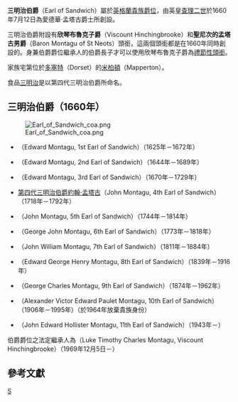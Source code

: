 {{noteTA
|1=zh-hans:三明治;zh-hk:三文治;zh-tw:三明治;
}}
{{Infobox nobility title
| name              = 三明治伯爵
| image             = [[File:Coronet_of_a_British_Earl.svg|150px]]<br>[[File:Sandwich_E_CoA.png|180px]] 
| image_size        =  
| alt               =  
| creation_date     = 1660年7月12日 
| creation          =  
| monarch           = [[查理二世_(英格蘭)|查理二世]] 
| peerage           = [[英格蘭王國貴族爵位|英格蘭王國貴族爵位]] 
| baronetage        =  
| first_holder      = [[愛德華·孟塔古|愛德華·孟塔古]] 
| last_holder       =  
| present_holder    = [[約翰·孟塔古，第十一代三明治伯爵|約翰·孟塔古，第十一代伯爵]] 
| heir_apparent     = 路加·孟塔古，欣琴布魯克子爵
| heir_presumptive  =  
| remainder_to      =  
| subsidiary_titles = 欣琴布魯克子爵<br/>聖尼奧特斯的孟塔古男爵
| status            =  
| extinction_date   =  
| family_seat       = {{link-en|米柏頓宮|Mapperton House}}, [[多塞特郡|多塞特郡]] 
| former_seat       = {{link-en|欣琴布魯克宮|Hinchingbrook House}}, [[劍橋郡|劍橋郡]] 
| motto             = ''Post tot naufragia portum'' ("After so many shipwrecks a haven")<ref name="motte">{{cite book|last1=De la Motte|first1=Philip|title=The Principal, Historical, and Allusive Arms, Borne by Families of the United Kingdom of Great Britain and Ireland, with Their Respective Authorities|date=1804|publisher=J. Nichols and Son, and sold by F. and C. Rivington|page=152|url=https://books.google.com/books?id=cD0RAQAAIAAJ&pg=PA152|accessdate=13 November 2016|language=en|archive-date=2020-08-01|archive-url=https://web.archive.org/web/20200801035535/https://books.google.com/books?id=cD0RAQAAIAAJ&pg=PA152|dead-url=no}}</ref> 
| footnotes         =  
}}
'''三明治伯爵'''（Earl of Sandwich）屬於[[英格蘭貴族爵位|英格蘭貴族爵位]]，由英皇[[查理二世_(英格兰)|查理二世]]於1660年7月12日為愛德華·孟塔古爵士所創設。

三明治伯爵附設有'''欣琴布魯克子爵'''（Viscount Hinchingbrooke）和'''聖尼次的孟塔古男爵'''（Baron Montagu of St Neots）頭銜，這兩個頭銜都是在1660年同時創設的。身兼伯爵爵位繼承人的伯爵長子才可以使用欣琴布魯克子爵為[[禮節性頭銜|禮節性頭銜]]。

家族宅第位於[[多塞特郡|多塞特]]（Dorset）的[[米柏頓|米柏頓]]（Mapperton）。

食品[[三明治|三明治]]是以第四代三明治伯爵所命名。

== 三明治伯爵（1660年） ==
[[File:Earl_of_Sandwich_coa.png|thumb]]
*{{link-en|愛德華·孟塔古，第一代三明治伯爵|Edward Montagu, 1st Earl of Sandwich}}（Edward Montagu, 1st Earl of Sandwich）（1625年－1672年）
*{{link-en|愛德華·孟塔古，第二代三明治伯爵|Edward Montagu, 2nd Earl of Sandwich}}（Edward Montagu, 2nd Earl of Sandwich）（1644年－1689年）
*{{link-en|愛德華·孟塔古，第三代三明治伯爵|Edward Montagu, 3rd Earl of Sandwich}}（Edward Montagu, 3rd Earl of Sandwich）（1670年－1729年）
*[[第四代三明治伯爵約翰·孟塔古|第四代三明治伯爵約翰·孟塔古]]（John Montagu, 4th Earl of Sandwich）（1718年－1792年）
*{{link-en|約翰·孟塔古，第五代三明治伯爵|John Montagu, 5th Earl of Sandwich}}（John Montagu, 5th Earl of Sandwich）（1744年－1814年）
*{{link-en|喬治·孟塔古，第六代三明治伯爵|George Montagu, 6th Earl of Sandwich}}（George John Montagu, 6th Earl of Sandwich）（1773年－1818年）
*{{link-en|約翰·孟塔古，第七代三明治伯爵|John William Montagu, 7th Earl of Sandwich}}（John William Montagu, 7th Earl of Sandwich）（1811年－1884年）
*{{link-en|愛德華·孟塔古，第八代三明治伯爵|Edward George Henry Montagu, 8th Earl of Sandwich}}（Edward George Henry Montagu, 8th Earl of Sandwich）（1839年－1916年）
*{{link-en|喬治·孟塔古，第九代三明治伯爵|George Charles Montagu, 9th Earl of Sandwich}}（George Charles Montagu, 9th Earl of Sandwich）（1874年－1962年）
*{{link-en|亞歷山大·孟塔古，第十代三明治伯爵|(Alexander) Victor Edward Paulet Montagu, 10th Earl of Sandwich}}（Alexander Victor Edward Paulet Montagu, 10th Earl of Sandwich）（1906年－1995年）（於1964年放棄貴族身份）
*{{link-en|約翰·孟塔古，第十一代三明治伯爵|John Edward Hollister Montagu, 11th Earl of Sandwich}}（John Edward Hollister Montagu, 11th Earl of Sandwich）（1943年－）

伯爵爵位之法定繼承人為{{link-en|路加·孟塔古，欣琴布魯克子爵|Luke Timothy Charles Montagu, Viscount Hinchingbrooke}}（Luke Timothy Charles Montagu, Viscount Hinchingbrooke）（1969年12月5日－）

== 參考文獻 ==
{{reflist}}

{{三文治伯爵}}
{{現存不列顛伯爵爵位}}
[[Category:英国伯爵|S]]